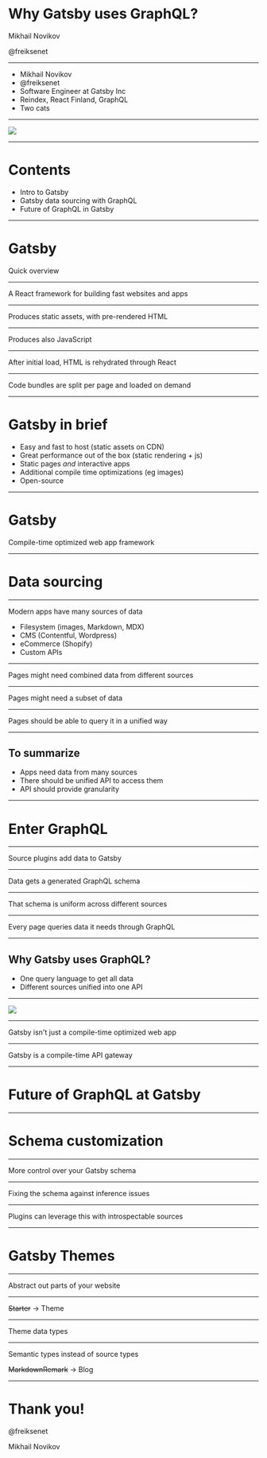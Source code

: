 

<Invert>

# Why Gatsby uses GraphQL?

Mikhail Novikov

@freiksenet

</Invert>

---

* Mikhail Novikov
* @freiksenet
* Software Engineer at Gatsby Inc
* Reindex, React Finland, GraphQL
* Two cats

---


<Image src="./cats.jpg" size="50%" />

---

# Contents

* Intro to Gatsby
* Gatsby data sourcing with GraphQL
* Future of GraphQL in Gatsby

---

<Invert>

# Gatsby

Quick overview

</Invert>

---

A React framework for building fast websites and apps

---

Produces static assets, with pre-rendered HTML

---

Produces also JavaScript

---

After initial load, HTML is rehydrated through React

---

Code bundles are split per page and loaded on demand

---

# Gatsby in brief

* Easy and fast to host (static assets on CDN)
* Great performance out of the box (static rendering + js)
* Static pages *and* interactive apps
* Additional compile time optimizations (eg images)
* Open-source

---

# Gatsby

Compile-time optimized web app framework

---

<Invert>

# Data sourcing

</Invert>

---

Modern apps have many sources of data

* Filesystem (images, Markdown, MDX)
* CMS (Contentful, Wordpress)
* eCommerce (Shopify)
* Custom APIs

---

Pages might need combined data from different sources

---

Pages might need a subset of data

---

Pages should be able to query it in a unified way

---

## To summarize

* Apps need data from many sources
* There should be unified API to access them
* API should provide granularity

---

# Enter GraphQL

---

Source plugins add data to Gatsby

---

Data gets a generated GraphQL schema

---

That schema is uniform across different sources

---

Every page queries data it needs through GraphQL


---

## Why Gatsby uses GraphQL?

* One query language to get all data
* Different sources unified into one API

---

<Invert>

  <Image size="90%" src="./flowchart.png" />

</Invert>

---

Gatsby isn't just a compile-time optimized web app

---

Gatsby is a compile-time API gateway

---

<Invert>

# Future of GraphQL at Gatsby

</Invert>

---

# Schema customization

---

More control over your Gatsby schema

---

Fixing the schema against inference issues

---

Plugins can leverage this with introspectable sources

---

# Gatsby Themes

---

Abstract out parts of your website

---

<s>Starter</s> -> Theme

---

Theme data types

---

Semantic types instead of source types

<s>MarkdownRemark</s> -> Blog

---


# Thank you!

@freiksenet

Mikhail Novikov
